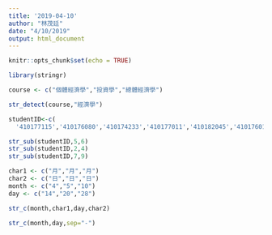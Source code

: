 ```yaml
---
title: '2019-04-10'
author: "林茂廷"
date: "4/10/2019"
output: html_document
---
```


```r
knitr::opts_chunk$set(echo = TRUE)
```

```r
library(stringr)
```
```r
course <- c("個體經濟學","投資學","總體經濟學")
```
```r
str_detect(course,"經濟學")
```
```r
studentID<-c(
  '410177115','410176080','410174233','410177011','410182045','410176014')
```
```r
str_sub(studentID,5,6)
str_sub(studentID,2,4)
str_sub(studentID,7,9)
```
```r
char1 <- c("月","月","月")
char2 <- c("日","日","日")
month <- c("4","5","10")
day <- c("14","20","28")

str_c(month,char1,day,char2)
```
```r
str_c(month,day,sep="-")
```

